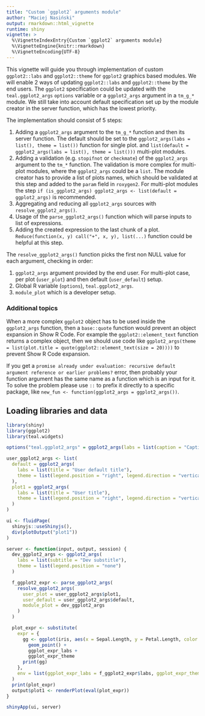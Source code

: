 ```yaml
---
title: "Custom `ggplot2` arguments module"
author: "Maciej Nasiński"
output: rmarkdown::html_vignette
runtime: shiny
vignette: >
  %\VignetteIndexEntry{Custom `ggplot2` arguments module}
  %\VignetteEngine{knitr::rmarkdown}
  %\VignetteEncoding{UTF-8}
---
```


This vignette will guide you through implementation of custom `ggplot2::labs` and `ggplot2::theme` for `ggplot2` graphics
based modules.
We will enable 2 ways of updating `ggplot2::labs` and `ggplot2::theme` by the end users.
The `ggplot2` specification could be updated with the `teal.ggplot2_args` `options` variable or a `ggplot2_args`
argument in a `tm_g_*` module. We still take into account default specification set up by the module creator in the
server function, which has the lowest priority.

The implementation should consist of 5 steps:

1. Adding a `ggplot2_args` argument to the `tm_g_*` function and then its server function. The default should be set to
the `ggplot2_args(labs = list(), theme = list())` function for single plot.
and  `list(default = ggplot2_args(labs = list(), theme = list()))` multi-plot modules.
2. Adding a validation (e.g. `stopifnot` or `checkmate`) of the `ggplot2_args` argument to the `tm_*` function.
The validation is more complex for multi-plot modules, where the `ggplot2_args` could be a `list`.
The module creator has to provide a list of plots names, which should be validated at this step and added to the `param`
field in `roxygen2`.
For multi-plot modules the step `if (is_ggplot2_args) ggplot2_args <- list(default = ggplot2_args)` is recommended.
3. Aggregating and reducing all `ggplot2_args` sources with `resolve_ggplot2_args()`.
4. Usage of the `parse_ggplot2_args()` function which will parse inputs
to list of expressions.
5. Adding the created expression to the last chunk of a plot. `Reduce(function(x, y) call("+", x, y), list(...)`
function could be helpful at this step.

The `resolve_ggplot2_args()` function picks the first non NULL value for each argument, checking in order:

1. `ggplot2_args` argument provided by the end user.
For multi-plot case, per plot (`user_plot`) and then default (`user_default`) setup.
2. Global R variable (`options`), `teal.ggplot2_args`.
3. `module_plot` which is a developer setup.

### Additional topics

When a more complex `ggplot2` object has to be used inside the `ggplot2_args` function, then a `base::quote`
function would prevent an object expansion in Show R Code. For example the `ggplot2::element_text` function returns a
complex object, then we should use code like
`ggplot2_args(theme = list(plot.title = quote(ggplot2::element_text(size = 20))))` to prevent Show R Code
expansion.

If you get a `promise already under evaluation: recursive default argument reference or earlier problems?` error, then
probably your function argument has the same name as a function which is an input for it.
To solve the problem please use `::` to prefix it directly to a specific package, like
`new_fun <- function(ggplot2_args = ggplot2_args())`.

## Loading libraries and data

```r
library(shiny)
library(ggplot2)
library(teal.widgets)

options("teal.ggplot2_args" = ggplot2_args(labs = list(caption = "Caption from options")))

user_ggplot2_args <- list(
  default = ggplot2_args(
    labs = list(title = "User default title"),
    theme = list(legend.position = "right", legend.direction = "vertical")
  ),
  plot1 = ggplot2_args(
    labs = list(title = "User title"),
    theme = list(legend.position = "right", legend.direction = "vertical")
  )
)

ui <- fluidPage(
  shinyjs::useShinyjs(),
  div(plotOutput("plot1"))
)

server <- function(input, output, session) {
  dev_ggplot2_args <- ggplot2_args(
    labs = list(subtitle = "Dev substitle"),
    theme = list(legend.position = "none")
  )

  f_ggplot2_expr <- parse_ggplot2_args(
    resolve_ggplot2_args(
      user_plot = user_ggplot2_args$plot1,
      user_default = user_ggplot2_args$default,
      module_plot = dev_ggplot2_args
    )
  )

  plot_expr <- substitute(
    expr = {
      gg <- ggplot(iris, aes(x = Sepal.Length, y = Petal.Length, color = Species)) +
        geom_point() +
        ggplot_expr_labs +
        ggplot_expr_theme
      print(gg)
    },
    env = list(ggplot_expr_labs = f_ggplot2_expr$labs, ggplot_expr_theme = f_ggplot2_expr$theme)
  )
  print(plot_expr)
  output$plot1 <- renderPlot(eval(plot_expr))
}
```

```r
shinyApp(ui, server)
```
